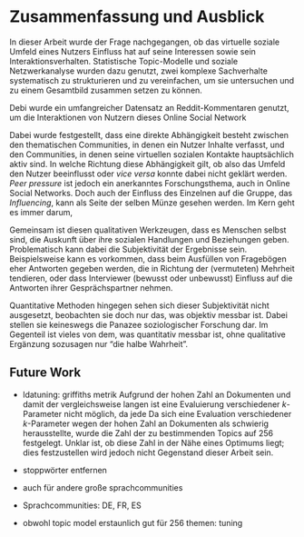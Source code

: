 \cleardoublepage

# Zusammenfassung und Ausblick {#zusammenfassung}

In dieser Arbeit wurde der Frage nachgegangen, ob das virtuelle soziale Umfeld eines Nutzers Einfluss hat auf seine Interessen sowie sein Interaktionsverhalten.
Statistische Topic-Modelle und soziale Netzwerkanalyse wurden dazu genutzt, zwei komplexe Sachverhalte systematisch zu strukturieren und zu vereinfachen, um sie untersuchen und zu einem Gesamtbild zusammen setzen zu können.

Debi wurde ein umfangreicher Datensatz an Reddit-Kommentaren genutzt, um die Interaktionen von Nutzern dieses Online Social Network 

Dabei wurde festgestellt, dass eine direkte Abhängigkeit besteht zwischen den thematischen Communities, in denen ein Nutzer Inhalte verfasst, und den Communities, in denen seine virtuellen sozialen Kontakte hauptsächlich aktiv sind.
In welche Richtung diese Abhängigkeit gilt, ob also das Umfeld den Nutzer beeinflusst oder *vice versa* konnte dabei nicht geklärt werden.
*Peer pressure* ist jedoch ein anerkanntes Forschungsthema, auch in Online Social Networks.
Doch auch der Einfluss des Einzelnen auf die Gruppe, das *Influencing*, kann als Seite der selben Münze gesehen werden.
Im Kern geht es immer darum, 

Gemeinsam ist diesen qualitativen Werkzeugen, dass es Menschen selbst sind, die Auskunft über ihre sozialen Handlungen und Beziehungen geben.
Problematisch kann dabei die Subjektivität der Ergebnisse sein.
Beispielsweise kann es vorkommen, dass beim Ausfüllen von Fragebögen eher Antworten gegeben werden, die in Richtung der (vermuteten) Mehrheit tendieren, oder dass Interviewer (bewusst oder unbewusst) Einfluss auf die Antworten ihrer Gesprächspartner nehmen.

Quantitative Methoden hingegen sehen sich dieser Subjektivität nicht ausgesetzt, beobachten sie doch nur das, was objektiv messbar ist.
Dabei stellen sie keineswegs die Panazee soziologischer Forschung dar.
Im Gegenteil ist vieles von dem, was quantitativ messbar ist, ohne qualitative Ergänzung sozusagen nur "die halbe Wahrheit".

## Future Work
- ldatuning: griffiths metrik
Aufgrund der hohen Zahl an Dokumenten und damit der vergleichsweise langen ist eine Evaluierung verschiedener *k*-Parameter nicht möglich, da jede 
Da sich eine Evaluation verschiedener *k*-Parameter wegen der hohen Zahl an Dokumenten als schwierig herausstellte, wurde die Zahl der zu bestimmenden Topics auf 256 festgelegt.
Unklar ist, ob diese Zahl in der Nähe eines Optimums liegt; dies festzustellen wird jedoch nicht Gegenstand dieser Arbeit sein.

* stoppwörter entfernen
* auch für andere große sprachcommunities
- Sprachcommunities: DE, FR, ES
- obwohl topic model erstaunlich gut für 256 themen: tuning